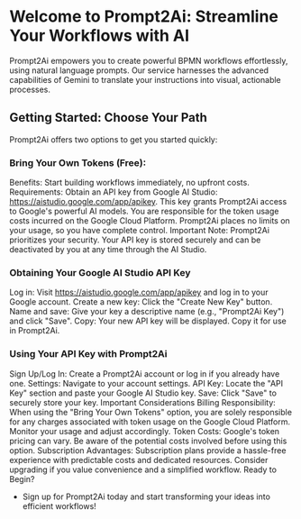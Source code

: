 
# Welcome to Prompt2Ai: Streamline Your Workflows with AI
Prompt2Ai empowers you to create powerful BPMN workflows effortlessly, using natural language prompts.  Our service harnesses the advanced capabilities of Gemini to translate your instructions into visual, actionable processes.

## Getting Started: Choose Your Path
Prompt2Ai offers two options to get you started quickly:

### Bring Your Own Tokens (Free):

Benefits: Start building workflows immediately, no upfront costs.
Requirements:
Obtain an API key from Google AI Studio: https://aistudio.google.com/app/apikey. This key grants Prompt2Ai access to Google's powerful AI models.
You are responsible for the token usage costs incurred on the Google Cloud Platform. Prompt2Ai places no limits on your usage, so you have complete control.
Important Note: Prompt2Ai prioritizes your security. Your API key is stored securely and can be deactivated by you at any time through the AI Studio.


### Obtaining Your Google AI Studio API Key
Log in: Visit https://aistudio.google.com/app/apikey and log in to your Google account.
Create a new key: Click the "Create New Key" button.
Name and save: Give your key a descriptive name (e.g., "Prompt2Ai Key") and click "Save".
Copy: Your new API key will be displayed. Copy it for use in Prompt2Ai.

### Using Your API Key with Prompt2Ai
Sign Up/Log In: Create a Prompt2Ai account or log in if you already have one.
Settings: Navigate to your account settings.
API Key: Locate the "API Key" section and paste your Google AI Studio key.
Save: Click "Save" to securely store your key.
Important Considerations
Billing Responsibility: When using the "Bring Your Own Tokens" option, you are solely responsible for any charges associated with token usage on the Google Cloud Platform. Monitor your usage and adjust accordingly.
Token Costs: Google's token pricing can vary. Be aware of the potential costs involved before using this option.
Subscription Advantages: Subscription plans provide a hassle-free experience with predictable costs and dedicated resources. Consider upgrading if you value convenience and a simplified workflow.
Ready to Begin?

* Sign up for Prompt2Ai today and start transforming your ideas into efficient workflows!